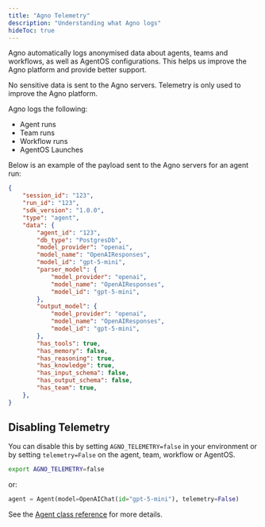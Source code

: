 ```yaml
---
title: "Agno Telemetry"
description: "Understanding what Agno logs"
hideToc: true
---
```


Agno automatically logs anonymised data about agents, teams and workflows, as well as AgentOS configurations.
This helps us improve the Agno platform and provide better support. 

<Note>
No sensitive data is sent to the Agno servers. Telemetry is only used to improve the Agno platform.
</Note>

Agno logs the following:
- Agent runs
- Team runs
- Workflow runs
- AgentOS Launches

Below is an example of the payload sent to the Agno servers for an agent run:
```json
{
    "session_id": "123",
    "run_id": "123",
    "sdk_version": "1.0.0",
    "type": "agent",
    "data": {
        "agent_id": "123",
        "db_type": "PostgresDb",
        "model_provider": "openai",
        "model_name": "OpenAIResponses",
        "model_id": "gpt-5-mini",
        "parser_model": {
            "model_provider": "openai",
            "model_name": "OpenAIResponses",
            "model_id": "gpt-5-mini",
        },
        "output_model": {
            "model_provider": "openai",
            "model_name": "OpenAIResponses",
            "model_id": "gpt-5-mini",
        },
        "has_tools": true,
        "has_memory": false,
        "has_reasoning": true,
        "has_knowledge": true,
        "has_input_schema": false,
        "has_output_schema": false,
        "has_team": true,
    },
}
```

## Disabling Telemetry

You can disable this by setting `AGNO_TELEMETRY=false` in your environment or by setting `telemetry=False` on the agent, team, workflow or AgentOS.

```bash
export AGNO_TELEMETRY=false
```
or:
```python
agent = Agent(model=OpenAIChat(id="gpt-5-mini"), telemetry=False)
```

See the [Agent class reference](/reference/agents/agent) for more details.
